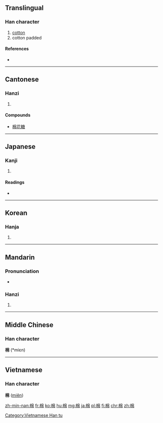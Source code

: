 ==Translingual==

===Han character===
{{Han char|rn=75|rad=木|as=08|sn=12|four=4692<sub>7</sub>|canj=木竹日月 (DHAB)}}

# [[cotton]]
# cotton padded

====References====
* {{Han ref|kx=0531.240|dkj=14919|dj=0920.080|hdz=21234.030|uh=68C9|ud=26825|bh=B4D6|bd=46294}}

----

==Cantonese==

===Hanzi===
{{yue-hanzi|jyut=min4|y=min4}}

# {{defn|lang=yue|sort=木08}}

====Compounds====
* [[棉花糖]]

----

==Japanese==

===Kanji===
{{ja-kanji|grade=|rs=木08}}

# {{defn|lang=ja|sort=木08}}

====Readings====
* {{ja-readings|on=[[めん]] (men)|kun=[[わた]] (wata)}}

----

==Korean==

===Hanja===
{{ko-hanja|hangeul=면|eumhun=|rv=myeon|mr=myŏn|y=myen}}

# {{defn|lang=ko|sort=木08}}

----

==Mandarin==

===Pronunciation===
* {{audio|Zh-mián.ogg|Audio|lang=cmn}}

===Hanzi===
{{cmn-hanzi|pin=[[mián]] ([[mian2]])|wg=mien<sup>2</sup>}}
#{{defn|lang=cmn|sort=木08}}

----

==Middle Chinese==
===Han character===
'''棉''' (*miɛn)<!--note: asterisk indicates that this character appears more than four times in the Tang Dynasty corpus of literature-->

----

==Vietnamese==
===Han character===
'''棉''' ([[miên]])

[[Category:Vietnamese Han tu]]

[[zh-min-nan:棉]]
[[fr:棉]]
[[ko:棉]]
[[hu:棉]]
[[mg:棉]]
[[ja:棉]]
[[pl:棉]]
[[fi:棉]]
[[chr:棉]]
[[zh:棉]]